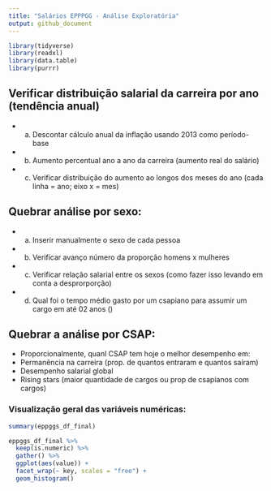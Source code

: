 ```yaml
---
title: "Salários EPPPGG - Análise Exploratória"
output: github_document
---
```


```r
library(tidyverse)
library(readxl)
library(data.table)
library(purrr)
```

##  Verificar distribuição salarial da carreira por ano (tendência anual)
* a. Descontar cálculo anual da inflação usando 2013 como período-base
* b. Aumento percentual ano a ano da carreira (aumento real do salário)
* c. Verificar distribuição do aumento ao longos dos meses do ano (cada linha = ano; eixo x = mes)

## Quebrar análise por sexo:

* a. Inserir manualmente o sexo de cada pessoa
* b. Verificar avanço número da proporção homens x mulheres
* c. Verificar relação salarial entre os sexos (como fazer isso levando em conta a desprorporção)
* d. Qual foi o tempo médio gasto por um csapiano para assumir um cargo em até 02 anos ()

## Quebrar a análise por CSAP:
* Proporcionalmente, quanl CSAP tem hoje o melhor desempenho em:
* Permanência na carreira (prop. de quantos entraram e quantos saíram)
* Desempenho salarial global
* Rising stars (maior quantidade de cargos ou prop de csapianos com cargos)


### Visualização geral das variáveis numéricas:
```r
summary(eppggs_df_final)

eppggs_df_final %>%
  keep(is.numeric) %>% 
  gather() %>% 
  ggplot(aes(value)) +
  facet_wrap(~ key, scales = "free") +
  geom_histogram()
```

        